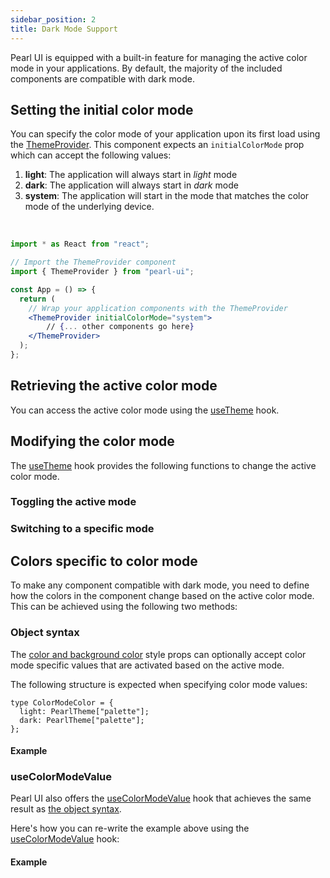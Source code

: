 ```yaml
---
sidebar_position: 2
title: Dark Mode Support
---
```


Pearl UI is equipped with a built-in feature for managing the active color mode in your applications. By default, the majority of the included components are compatible with dark mode.

## Setting the initial color mode

You can specify the color mode of your application upon its first load using the [ThemeProvider](../getting-started/installation#setting-up-the-theme-provider). This component expects an `initialColorMode` prop which can accept the following values:

1. **light**: The application will always start in _light_ mode
2. **dark**: The application will always start in _dark_ mode
3. **system**: The application will start in the mode that matches the color mode of the underlying device.

<br />

```jsx title="App.tsx"
import * as React from "react";

// Import the ThemeProvider component
import { ThemeProvider } from "pearl-ui";

const App = () => {
  return (
    // Wrap your application components with the ThemeProvider
    <ThemeProvider initialColorMode="system">
        // {... other components go here}
    </ThemeProvider>
  );
};
```

## Retrieving the active color mode

You can access the active color mode using the [useTheme](../../utils/hooks/useTheme) hook.


<Snack snackId="@agrawal-rohit/color-mode-access" />

## Modifying the color mode

The [useTheme](../../utils/hooks/useTheme) hook provides the following functions to change the active color mode.

### Toggling the active mode

<Snack snackId="@agrawal-rohit/color-mode-toggle" />

### Switching to a specific mode

<Snack snackId="@agrawal-rohit/color-mode-switch" />

## Colors specific to color mode

To make any component compatible with dark mode, you need to define how the colors in the component change based on the active color mode. This can be achieved using the following two methods:

### Object syntax

The [color and background color](./style-props#color-and-background-color) style props can optionally accept color mode specific values that are activated based on the active mode.

The following structure is expected when specifying color mode values:

```tsx
type ColorModeColor = {
  light: PearlTheme["palette"];
  dark: PearlTheme["palette"];
};
```

#### Example

<Snack snackId="@agrawal-rohit/color-mode-object-syntax" />

### useColorModeValue

Pearl UI also offers the [useColorModeValue](../../utils/hooks/useColorModeValue) hook that achieves the same result as [the object syntax](#object-syntax).

Here's how you can re-write the example above using the [useColorModeValue](../../utils/hooks/useColorModeValue) hook:

#### Example

<Snack snackId="@agrawal-rohit/color-mode-hook-syntax" />
